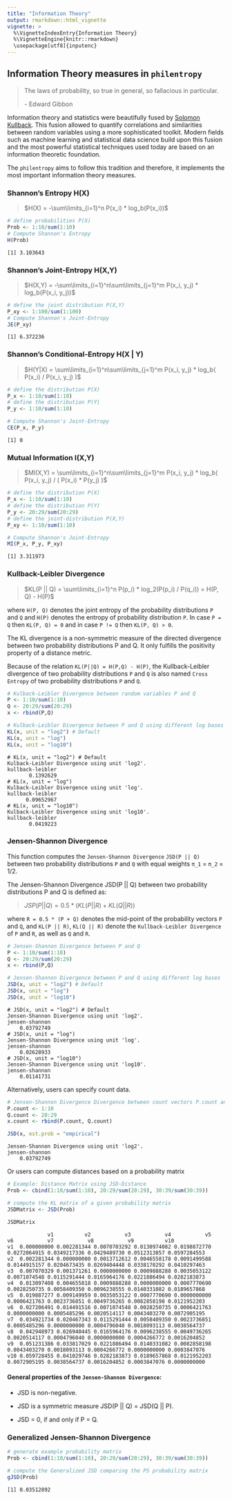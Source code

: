 ```yaml
---
title: "Information Theory"
output: rmarkdown::html_vignette
vignette: >
  %\VignetteIndexEntry{Information Theory}
  %\VignetteEngine{knitr::rmarkdown}
  \usepackage[utf8]{inputenc}
---
```


## Information Theory measures in `philentropy`

> The laws of probability, so true in general, so fallacious in particular.
> 
> \- Edward Gibbon

Information theory and statistics were beautifully fused by [Solomon Kullback](https://books.google.de/books?hl=de&lr=&id=luHcCgAAQBAJ&oi=fnd&pg=PR13&dq=S+kullback+%2B+Information+Theory&ots=G0OBmsYYSW&sig=R9aJhY73UQslIePFyZ3s-0sgiPU#v=onepage&q=S%20kullback%20%2B%20Information%20Theory&f=false). This fusion allowed to quantify correlations and similarities between random variables
using a more sophisticated toolkit. Modern fields such as machine learning and statistical data science build upon this fusion and the most powerful statistical techniques used today are based on an information theoretic foundation.

The `philentropy` aims to follow this tradition and therefore, it implements
the most important information theory measures.

### Shannon's Entropy H(X)

> $H(X) = -\sum\limits_{i=1}^n P(x_i) * log_b(P(x_i))$

```r
# define probabilities P(X)
Prob <- 1:10/sum(1:10)
# Compute Shannon's Entropy
H(Prob)
```

```
[1] 3.103643
```

### Shannon's Joint-Entropy H(X,Y)

> $H(X,Y) = -\sum\limits_{i=1}^n\sum\limits_{j=1}^m P(x_i, y_j) * log_b(P(x_i, y_j))$

```r
# define the joint distribution P(X,Y)
P_xy <- 1:100/sum(1:100)
# Compute Shannon's Joint-Entropy
JE(P_xy)
```

```
[1] 6.372236
```

### Shannon's Conditional-Entropy H(X | Y)

> $H(Y|X) = \sum\limits_{i=1}^n\sum\limits_{j=1}^m P(x_i, y_j) * log_b( P(x_i) / P(x_i, y_j) )$

```r
# define the distribution P(X)
P_x <- 1:10/sum(1:10)
# define the distribution P(Y)
P_y <- 1:10/sum(1:10)

# Compute Shannon's Joint-Entropy
CE(P_x, P_y)
```

```
[1] 0
```

### Mutual Information I(X,Y)

> $MI(X,Y) = \sum\limits_{i=1}^n\sum\limits_{j=1}^m P(x_i, y_j) * log_b( P(x_i, y_j) / ( P(x_i) * P(y_j) )$


```r
# define the distribution P(X)
P_x <- 1:10/sum(1:10)
# define the distribution P(Y)
P_y <- 20:29/sum(20:29)
# define the joint-distribution P(X,Y)
P_xy <- 1:10/sum(1:10)

# Compute Shannon's Joint-Entropy
MI(P_x, P_y, P_xy)
```

```
[1] 3.311973
```


### Kullback-Leibler Divergence

> $KL(P || Q) = \sum\limits_{i=1}^n P(p_i) * log_2(P(p_i) / P(q_i)) = H(P, Q) - H(P)$

where `H(P, Q)` denotes the joint entropy of the probability distributions `P` and `Q` and `H(P)` denotes the entropy of probability distribution `P`. In case `P = Q` then `KL(P, Q) = 0` and in case `P != Q` then `KL(P, Q) > 0`.

The KL divergence is a non-symmetric measure of the directed divergence between two probability distributions P and Q. It only fulfills the positivity property of a distance metric.

Because of the relation `KL(P||Q) = H(P,Q) - H(P)`, the Kullback-Leibler divergence of two probability distributions `P` and `Q` is also named `Cross Entropy` of two probability distributions `P` and `Q`.

```r
# Kulback-Leibler Divergence between random variables P and Q
P <- 1:10/sum(1:10)
Q <- 20:29/sum(20:29)
x <- rbind(P,Q)

# Kulback-Leibler Divergence between P and Q using different log bases
KL(x, unit = "log2") # Default
KL(x, unit = "log")
KL(x, unit = "log10")
```

```
# KL(x, unit = "log2") # Default
Kulback-Leibler Divergence using unit 'log2'.
kullback-leibler 
       0.1392629 
# KL(x, unit = "log")
Kulback-Leibler Divergence using unit 'log'.
kullback-leibler 
      0.09652967 
# KL(x, unit = "log10")
Kulback-Leibler Divergence using unit 'log10'.
kullback-leibler 
       0.0419223 
```

### Jensen-Shannon Divergence

This function computes the `Jensen-Shannon Divergence` `JSD(P || Q)` between two probability distributions `P` and `Q` with equal weights `π_1` = `π_2` = 1/2.

The Jensen-Shannon Divergence JSD(P || Q) between two probability distributions P and Q is defined as:

> $JSP(P || Q) = 0.5 * (KL(P || R) + KL(Q || R))$

where `R = 0.5 * (P + Q)` denotes the mid-point of the probability vectors `P` and `Q`, and `KL(P || R)`, `KL(Q || R)` denote the `Kullback-Leibler Divergence` of `P` and `R`, as well as `Q` and `R`.

```r
# Jensen-Shannon Divergence between P and Q
P <- 1:10/sum(1:10)
Q <- 20:29/sum(20:29)
x <- rbind(P,Q)

# Jensen-Shannon Divergence between P and Q using different log bases
JSD(x, unit = "log2") # Default
JSD(x, unit = "log")
JSD(x, unit = "log10")
```

```
# JSD(x, unit = "log2") # Default
Jensen-Shannon Divergence using unit 'log2'.
jensen-shannon 
    0.03792749 
# JSD(x, unit = "log")
Jensen-Shannon Divergence using unit 'log'.
jensen-shannon 
    0.02628933 
# JSD(x, unit = "log10")
Jensen-Shannon Divergence using unit 'log10'.
jensen-shannon 
    0.01141731 
```

Alternatively, users can specify count data.

```r
# Jensen-Shannon Divergence Divergence between count vectors P.count and Q.count
P.count <- 1:10
Q.count <- 20:29
x.count <- rbind(P.count, Q.count)

JSD(x, est.prob = "empirical")
```

```
Jensen-Shannon Divergence using unit 'log2'.
jensen-shannon 
    0.03792749
```

Or users can compute distances based on a probability matrix

```r
# Example: Distance Matrix using JSD-Distance
Prob <- cbind(1:10/sum(1:10), 20:29/sum(20:29), 30:39/sum(30:39))

# compute the KL matrix of a given probability matrix
JSDMatrix <- JSD(Prob)

JSDMatrix
```

```
             v1          v2           v3           v4           v5           v6           v7           v8           v9          v10
v1  0.000000000 0.002281344 0.0070703292 0.0130974082 0.0198872770 0.0272064915 0.0349217336 0.0429489730 0.0512313857 0.0597284553
v2  0.002281344 0.000000000 0.0013712612 0.0046558178 0.0091499588 0.0144915157 0.0204673435 0.0269404448 0.0338170292 0.0410297463
v3  0.007070329 0.001371261 0.0000000000 0.0009888288 0.0035053122 0.0071074548 0.0115291444 0.0165964176 0.0221886494 0.0282183873
v4  0.013097408 0.004655818 0.0009888288 0.0000000000 0.0007770690 0.0028250735 0.0058409350 0.0096238555 0.0140331082 0.0189657868
v5  0.019887277 0.009149959 0.0035053122 0.0007770690 0.0000000000 0.0006421763 0.0023736851 0.0049736265 0.0082858198 0.0121952203
v6  0.027206491 0.014491516 0.0071074548 0.0028250735 0.0006421763 0.0000000000 0.0005485296 0.0020514117 0.0043403270 0.0072905195
v7  0.034921734 0.020467343 0.0115291444 0.0058409350 0.0023736851 0.0005485296 0.0000000000 0.0004796040 0.0018093113 0.0038564737
v8  0.042948973 0.026940445 0.0165964176 0.0096238555 0.0049736265 0.0020514117 0.0004796040 0.0000000000 0.0004266772 0.0016204852
v9  0.051231386 0.033817029 0.0221886494 0.0140331082 0.0082858198 0.0043403270 0.0018093113 0.0004266772 0.0000000000 0.0003847076
v10 0.059728455 0.041029746 0.0282183873 0.0189657868 0.0121952203 0.0072905195 0.0038564737 0.0016204852 0.0003847076 0.0000000000
```

#### General properties of the `Jensen-Shannon Divergence`:

- JSD is non-negative.

- JSD is a symmetric measure JSD(P || Q) = JSD(Q || P).

- JSD = 0, if and only if P = Q.


### Generalized Jensen-Shannon Divergence


```r
# generate example probability matrix
Prob <- cbind(1:10/sum(1:10), 20:29/sum(20:29), 30:39/sum(30:39))

# compute the Generalized JSD comparing the PS probability matrix
gJSD(Prob)
```

```
[1] 0.03512892
```

